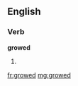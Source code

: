 ==English==
===Verb===
'''growed'''
# {{context|US|dialect}} {{past of|[[grow]]}}

[[fr:growed]]
[[mg:growed]]